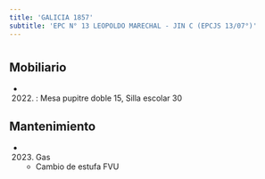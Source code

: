 ```yaml
---
title: 'GALICIA 1857'
subtitle: 'EPC N° 13 LEOPOLDO MARECHAL - JIN C (EPCJS 13/07°)'
---
```


#


## Mobiliario

*  (2022) : Mesa pupitre doble 15, Silla escolar 30 





## Mantenimiento

*  (2023) Gas 
    + Cambio de estufa FVU



